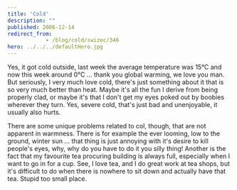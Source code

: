```yaml
---
title: 'Cold'
description: ""
published: 2006-12-14
redirect_from: 
            - /blog/cold/swizec/346
hero: ../../../defaultHero.jpg
---
```

Yes, it got cold outside, last week the average temperature was 15°C and now this week around 0°C ... thank you global warming, we love you man. But seriously, I very much love cold, there&#x27;s just something about it that is so very much better than heat. Maybe it&#x27;s all the fun I derive from being properly clad, or maybe it&#x27;s that I don&#x27;t get my eyes poked out by boobies wherever they turn. Yes, severe cold, that&#x27;s just bad and unenjoyable, it usually also hurts.

There are some unique problems related to col, though, that are not apparent in warmness. There is for example the ever looming, low to the ground, winter sun ... that thing is just annoying with it&#x27;s desire to kill people&#x27;s eyes, why, why do you have to do it you silly thing! Another is the fact that my favourite tea procuring building is always full, especially when I want to go in for a cup. See, I love tea, and I do great work at tea shops, but it&#x27;s difficult to do when there is nowhere to sit down and actually have that tea. Stupid too small place.